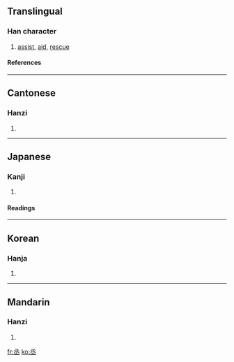 ==Translingual==
===Han character===
{{Han char|rn=1|rad=一|as=05|sn=6|four=1710<sub>3</sub>|canj=弓水一 (NEM), X弓水一 (XNEM)}}
# [[assist]], [[aid]], [[rescue]]
====References====
{{Han ref|kx=0078.050|dkj=00040|dj=0157.010|hdz=10019.080|uh=4E1E|ud=19998|bh=A5E0|bd=42464}}
----
==Cantonese==
===Hanzi===
{{yue-hanzi|jyut=|y=sing4}}
# {{defn|Cantonese}}
----
==Japanese==
===Kanji===
{{ja-kanji|grade=|rs=一05}}
# {{defn|Japanese}}
====Readings====
{{ja-readings|on=[[しょう]] (shō), [[じょう]] (jō)|kun=[[すくう]] (sukuu), [[たすける]] (tasukeru)}}
----
==Korean==
===Hanja===
{{ko-hanja|hangeul=승|rv=seung|mr=sŭng}}
# {{defn|Korean}}
----
==Mandarin==
===Hanzi===
{{cmn-hanzi|pin=[[chéng]] ([[cheng2]])|wg=ch'eng<sup>2</sup>}}
# {{defn|Mandarin}}

[[fr:丞]]
[[ko:丞]]